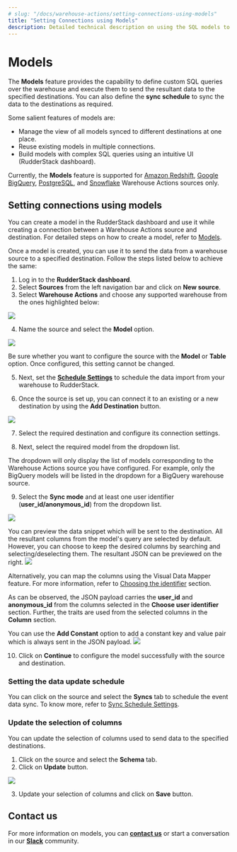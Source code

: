 ```yaml
---
# slug: "/docs/warehouse-actions/setting-connections-using-models"
title: "Setting Connections using Models"
description: Detailed technical description on using the SQL models to set up connections.
---
```


# Models

The **Models** feature provides the capability to define custom SQL queries over the warehouse and execute them to send the resultant data to the specified destinations. You can also define the **sync schedule** to sync the data to the destinations as required.

Some salient features of models are:
* Manage the view of all models synced to different destinations at one place.
* Reuse existing models in multiple connections.
* Build models with complex SQL queries using an intuitive UI (RudderStack dashboard).

<div class="infoBlock">

Currently, the <strong>Models</strong> feature is supported for <a href="https://www.rudderstack.com/docs/warehouse-actions/amazon-redshift/">Amazon Redshift</a>, <a href="https://www.rudderstack.com/docs/warehouse-actions/google-bigquery/">Google BigQuery</a>, <a href="https://www.rudderstack.com/docs/warehouse-actions/postgresql/">PostgreSQL</a>, and <a href="https://www.rudderstack.com/docs/warehouse-actions/snowflake/">Snowflake</a> Warehouse Actions sources only.
</div>

## Setting connections using models

<div class="infoBlock">
You can create a model in the RudderStack dashboard and use it while creating a connection between a Warehouse Actions source and destination. For detailed steps on how to create a model, refer to <a href="https://www.rudderstack.com/docs/connections/models/">Models</a>.
</div>

Once a model is created, you can use it to send the data from a warehouse source to a specified destination. Follow the steps listed below to achieve the same:

1. Log in to the **RudderStack dashboard**.
2. Select **Sources** from the left navigation bar and click on **New source**.
3. Select **Warehouse Actions** and choose any supported warehouse from the ones highlighted below: 
<img src="../assets/warehouse-actions-sources/warehouse-action-sources.png" />

4. Name the source and select the **Model** option.
<img src="../assets/warehouse-actions-sources/select-model-option.png" />

<div class="infoBlock">
  
Be sure whether you want to configure the source with the <strong>Model</strong> or <strong>Table</strong> option. Once configured, this setting cannot be changed.
</div>


5. Next, set the [**Schedule Settings**](https://www.rudderstack.com/docs/warehouse-actions/common-settings/sync-schedule-settings/) to schedule the data import from your warehouse to RudderStack.

6. Once the source is set up, you can connect it to an existing or a new destination by using the **Add Destination** button.  
<img src="../assets/warehouse-actions-sources/add-destination.png" />

7. Select the required destination and configure its connection settings.

8. Next, select the required model from the dropdown list.

<div class="infoBlock">
  
The dropdown will only display the list of models corresponding to the Warehouse Actions source you have configured. For example, only the BigQuery models will be listed in the dropdown for a BigQuery warehouse source.
</div>

9. Select the **Sync mode** and at least one user identifier (**user_id/anonymous_id**) from the dropdown list.

<img src="../assets/warehouse-actions-sources/configure-model.png" />

<div class="infoBlock">
  
You can preview the data snippet which will be sent to the destination. All the resultant columns from the model's query are selected by default. However, you can choose to keep the desired columns by searching and selecting/deselecting them. The resultant JSON can be previewed on the right.
<img src="../assets/warehouse-actions-sources/models-data-snippet.png" />
</div>

<div class="infoBlock">
  
Alternatively, you can map the columns using the Visual Data Mapper feature. For more information, refer to <a href="https://www.rudderstack.com/docs/warehouse-actions/visual-data-mapper/#choosing-the-identifier">Choosing the identifier</a> section.
  
</div>

<div class="infoBlock">
  
As can be observed, the JSON payload carries the <strong>user_id</strong> and <strong>anonymous_id</strong> from the columns selected in the <strong>Choose user identifier</strong> section. Further, the traits are used from the selected columns in the <strong>Column</strong> section.
</div>



You can use the **Add Constant** option to add a constant key and value pair which is always sent in the JSON payload.
<img src="../assets/warehouse-actions-sources/add-constant.png" />

10. Click on **Continue** to configure the model successfully with the source and destination.

### Setting the data update schedule

You can click on the source and select the **Syncs** tab to schedule the event data sync. To know more, refer to [Sync Schedule Settings](https://www.rudderstack.com/docs/warehouse-actions/common-settings/sync-schedule-settings/).

### Update the selection of columns  

You can update the selection of columns used to send data to the specified destinations. 

1. Click on the source and select the **Schema** tab.
2. Click on **Update** button.
<img src="../assets/warehouse-actions-sources/update-table-selection.png" />

3. Update your selection of columns and click on **Save** button.

## Contact us

For more information on models, you can [**contact us**](mailto:%20docs@rudderstack.com) or start a conversation in our [**Slack**](https://rudderstack.com/join-rudderstack-slack-community) community.
